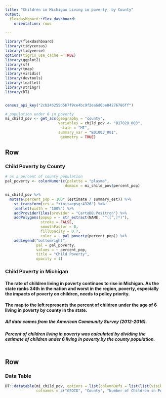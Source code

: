 ```yaml
---
title: "Children in Michigan Living in poverty, by County"
output: 
  flexdashboard::flex_dashboard:
    orientation: rows
  
---
```


```r
library(flexdashboard)
library(tidycensus)
library(tidyverse)
options(tigris_use_cache = TRUE)
library(ggplot2)
library(sf)
library(tmap)
library(viridis)
library(devtools)
library(leaflet)
library(stringr)
library(DT)


census_api_key("2cb24b255d5b7f9ce4bc9f2ea6d0be84276786ff")

# population under 6 in poverty
mi_child_pov <- get_acs(geography = "county",
                        variables = child_pov <- "B17020_003",
                         state = "MI",
                        summary_var = "B01003_001",
                         geometry = TRUE)


```

Row
------------------------------------------------------------------------------------

### Child Poverty by County

```r

# as a percent of county population
pal_poverty <- colorNumeric(palette = "plasma",
                           domain = mi_child_pov$percent_pop)

mi_child_pov %>%
  mutate(percent_pop = 100* (estimate / summary_est)) %>%
    st_transform(crs = "+init=epsg:4326") %>%
    leaflet(width = "100%") %>%
    addProviderTiles(provider = "CartoDB.Positron") %>%
    addPolygons(popup = ~ str_extract(NAME, "^([^,]*)"),
                stroke = FALSE,
                smoothFactor = 0,
                fillOpacity = 0.7,
                color = ~ pal_poverty(percent_pop)) %>%
    addLegend("bottomright", 
              pal = pal_poverty, 
              values = ~ percent_pop,
              title = "Child Poverty",
              opacity = 1)
```

### Child Poverty in Michigan

#### The rate of children living in poverty continues to rise in Michigan. As the state ranks 34th in the nation and worst in the region, poverty, especially the impacts of poverty on children, needs to policy priority. 

#### The map to the left represents the percent of children under the age of 6 living in poverty by county in the state.

##### _All data comes from the American Community Survey (2012-2016)._  
##### _Percent of children living in poverty was calculated by dividing the estimate of children under 6 living in poverty by the county population._

```r

```

Row 
------------------------------------------------------------------------------------
### Data Table

```r
DT::datatable(mi_child_pov, options = list(columnDefs = list(list(visible = FALSE, targets= c(3,5,7,8)))),
              colnames = c("GEOID", "County", "Number of Children in Poverty", "", "Population of County")) 
```

